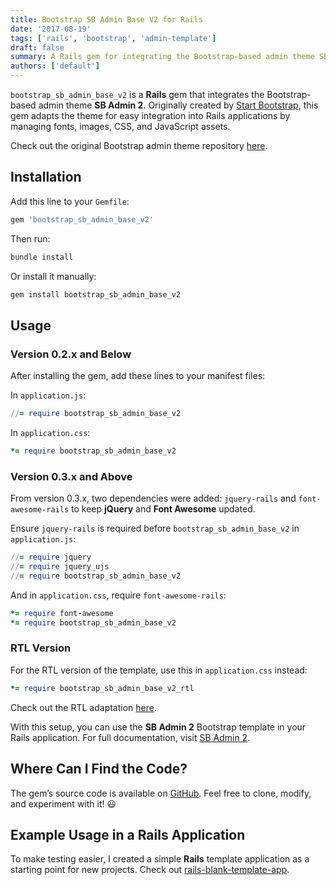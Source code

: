 ```yaml
---
title: Bootstrap SB Admin Base V2 for Rails
date: '2017-08-19'
tags: ['rails', 'bootstrap', 'admin-template']
draft: false
summary: A Rails gem for integrating the Bootstrap-based admin theme SB Admin 2, making asset management easy.
authors: ['default']
---
```


`bootstrap_sb_admin_base_v2` is a **Rails** gem that integrates the Bootstrap-based admin theme **SB Admin 2**. Originally created by [Start Bootstrap](http://startbootstrap.com), this gem adapts the theme for easy integration into Rails applications by managing fonts, images, CSS, and JavaScript assets.

Check out the original Bootstrap admin theme repository [here](https://github.com/BlackrockDigital/startbootstrap-sb-admin-2).

## Installation

Add this line to your `Gemfile`:

```ruby
gem 'bootstrap_sb_admin_base_v2'
```

Then run:

```sh
bundle install
```

Or install it manually:

```sh
gem install bootstrap_sb_admin_base_v2
```

## Usage

### Version 0.2.x and Below

After installing the gem, add these lines to your manifest files:

In `application.js`:

```ruby
//= require bootstrap_sb_admin_base_v2
```

In `application.css`:

```ruby
*= require bootstrap_sb_admin_base_v2
```

### Version 0.3.x and Above

From version 0.3.x, two dependencies were added: `jquery-rails` and `font-awesome-rails` to keep **jQuery** and **Font Awesome** updated.

Ensure `jquery-rails` is required before `bootstrap_sb_admin_base_v2` in `application.js`:

```ruby
//= require jquery
//= require jquery_ujs
//= require bootstrap_sb_admin_base_v2
```

And in `application.css`, require `font-awesome-rails`:

```ruby
*= require font-awesome
*= require bootstrap_sb_admin_base_v2
```

### RTL Version

For the RTL version of the template, use this in `application.css` instead:

```ruby
*= require bootstrap_sb_admin_base_v2_rtl
```

Check out the RTL adaptation [here](https://github.com/dreamingechoes/sb-admin2-rtl).

With this setup, you can use the **SB Admin 2** Bootstrap template in your Rails application. For full documentation, visit [SB Admin 2](http://startbootstrap.com/template-overviews/sb-admin-2/).

## Where Can I Find the Code?

The gem’s source code is available on [GitHub](https://github.com/dreamingechoes/bootstrap_sb_admin_base_v2). Feel free to clone, modify, and experiment with it! 😃

## Example Usage in a Rails Application

To make testing easier, I created a simple **Rails** template application as a starting point for new projects. Check out [rails-blank-template-app](https://github.com/dreamingechoes/rails-blank-template-app).
